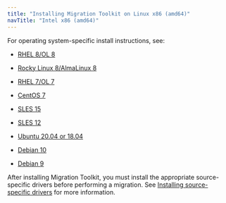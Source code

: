 ```yaml
---
title: "Installing Migration Toolkit on Linux x86 (amd64)"
navTitle: "Intel x86 (amd64)"
---
```


For operating system-specific install instructions, see:

  - [RHEL 8/OL 8](01_mtk55_rhel8_x86)

  - [Rocky Linux 8/AlmaLinux 8](02_mtk55_other_linux8_x86)
  - [RHEL 7/OL 7](03_mtk55_rhel7_x86)
  - [CentOS 7](04_mtk55_centos7_x86)
  - [SLES 15](05_mtk55_sles15_x86)
  - [SLES 12](06_mtk55_sles12_x86)
  - [Ubuntu 20.04 or 18.04](07_mtk55_ubuntu18_20_x86)
  - [Debian 10](07a_mtk55_deb10_x86)
  - [Debian 9](08_mtk55_deb9_x86)
  
After installing Migration Toolkit, you must install the appropriate source-specific drivers before performing a migration. See [Installing source-specific drivers](../../#installing_drivers) for more information.